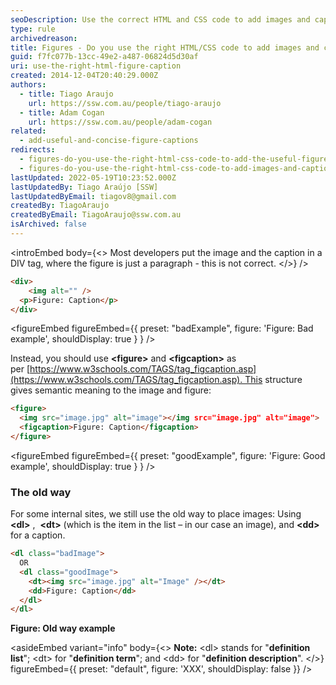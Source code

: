 ```yaml
---
seoDescription: Use the correct HTML and CSS code to add images and captions with semantic meaning, featuring figure tags and figcaptions.
type: rule
archivedreason:
title: Figures - Do you use the right HTML/CSS code to add images and captions?
guid: f7fc077b-13cc-49e2-a487-06824d5d30af
uri: use-the-right-html-figure-caption
created: 2014-12-04T20:40:29.000Z
authors:
  - title: Tiago Araujo
    url: https://ssw.com.au/people/tiago-araujo
  - title: Adam Cogan
    url: https://ssw.com.au/people/adam-cogan
related:
  - add-useful-and-concise-figure-captions
redirects:
  - figures-do-you-use-the-right-html-css-code-to-add-the-useful-figure-caption
  - figures-do-you-use-the-right-html-css-code-to-add-images-and-captions
lastUpdated: 2022-05-19T10:23:52.000Z
lastUpdatedBy: Tiago Araújo [SSW]
lastUpdatedByEmail: tiagov8@gmail.com
createdBy: TiagoAraujo
createdByEmail: TiagoAraujo@ssw.com.au
isArchived: false
---
```


<introEmbed
  body={<>
Most developers put the image and the caption in a DIV tag, where the figure is just a paragraph - this is not correct.
  </>}
/>
```html
<div>
    <img alt="" />
  <p>Figure: Caption</p>
</div>
```

<figureEmbed figureEmbed={{
  preset: "badExample",
  figure: 'Figure: Bad example',
  shouldDisplay: true
} } />


Instead, you should use **&lt;figure&gt;** and **&lt;figcaption&gt;** as per [https://www.w3schools.com/TAGS/tag_figcaption.asp](https://www.w3schools.com/TAGS/tag_figcaption.asp). This structure gives semantic meaning to the image and figure:

```html
<figure>
  <img src="image.jpg" alt="image"></img src="image.jpg" alt="image">
  <figcaption>Figure: Caption</figcaption>
</figure>
```

<figureEmbed figureEmbed={{
  preset: "goodExample",
  figure: 'Figure: Good example',
  shouldDisplay: true
} } />


### The old way

For some internal sites, we still use the old way to place images: Using  **&lt;dl&gt;** ,  **&lt;dt&gt;** (which is the item in the list – in our case an image), and **&lt;dd&gt;** for a caption.

```html
<dl class="badImage">
  OR
  <dl class="goodImage">
    <dt><img src="image.jpg" alt="Image" /></dt>
    <dd>Figure: Caption</dd>
  </dl>
</dl>
```

**Figure: Old way example**

<asideEmbed
  variant="info"
  body={<>
    **Note:** &lt;dl&gt; stands for "**definition list**"; &lt;dt&gt; for "**definition term**"; and &lt;dd&gt; for "**definition description**".
  </>}
  figureEmbed={{
    preset: "default",
    figure: 'XXX',
    shouldDisplay: false
  }}
/>
